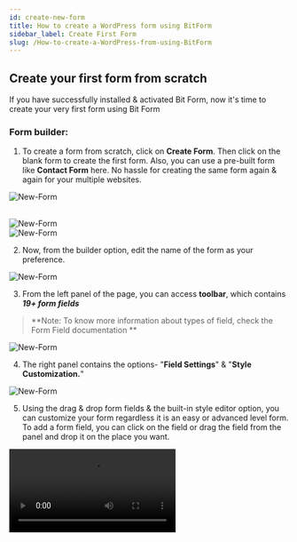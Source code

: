 ```yaml
---
id: create-new-form
title: How to create a WordPress form using BitForm
sidebar_label: Create First Form
slug: /How-to-create-a-WordPress-from-using-BitForm
---
```



## Create your first form from scratch

If you have successfully installed & activated Bit Form, now it's time to create your very first form using Bit Form

### **Form builder:**

1. To create a form from scratch, click on **Create Form**. Then click on the blank form to create the first form. Also, you can use a pre-built form like **Contact Form** here. No hassle for creating the same form again & again for your multiple websites.

<Image
  src="New form/Create-First-Form-Bit-Form"
  alt="New-Form"
  w="1875"
  h="420"
/>

<br />
<Image src="New form/Blank-Form-Bit-Form" alt="New-Form" w="1875" h="420" />

<br />
<Image src="New form/Contact-form-Bit-Form" alt="New-Form" w="700" h="400" />

2. Now, from the builder option, edit the name of the form as your preference.

<Image src="New form/Edit-form-name-Bit-Form" alt="New-Form" w="1517" h="250" />

3. From the left panel of the page, you can access **toolbar**, which contains **_19+ form fields_**

> **Note: To know more information about types of field, check the Form Field documentation **

<Image src="New form/Form-fields-Bit-Form" alt="New-Form" w="700" h="700" />
<br />

4. The right panel contains the options- "**Field Settings**" & "**Style Customization.**"

<Image src="New form/Field-settings-Bit-Form" alt="New-Form" w="1000" h="450" />

5. Using the drag & drop form fields & the built-in style editor option, you can customize your form regardless it is an easy or advanced level form. To add a form field, you can click on the field or drag the field from the panel and drop it on the place you want.

<Video src="Drag-Drop" alt="New-Form" w="800" h="400" />

6. To edit the fields you have to hover on the fields that you want to customize.
   You can also edit the field by clicking on the individual field setting option. In
   the same way, you can set the field settings, you can customize the field properties.
   > **Note: To know more information about style customization, check the documentation
   > **

<Image
  src="New form/Edit-Form-fields-Bit Form"
  alt="New-Form"
  w="1904"
  h="300"
/>
7. If you want to delete any field, simply hover to the specific fields & press the
cross button here.

<Image src="New form/Delete-Field-Bit-Form" alt="New-Form" w="1530" h="300" />

8.  As we have said before, Bit Form is device-friendly; hence, you can see the live for preview of **_Tablet_**, **_Mobile_**, **_Desktop_** version clicking the marked option.

<Image
  src="New form/Device-friendly-Bit-Form"
  alt="New-Form"
  w="1325"
  h="300"
/>

9.  Once you are done with field settings, save the form.

<Image src="New form/Save-form-Bit-Form" alt="New-Form" w="1750" h="200" />

### ** How you can embed short code:**

There are three ways you can display the form you have created with Bit Form on your desired page. The ways are described below-

**1. Add Bit Form using Short Code :**

After creating a form you can view that from the form list of Bit Form with the generated short code. You have to copy the short code & simply paste it on the page where you want to show the form to the user.

<Image
  src="New form/Add-Short-Code-Bit-Form."
  alt="New-Form"
  w="1920"
  h="400"
/>

**2. Add Bit Form using Gutenberg Block:**

Navigate to the page where you want to show the form. Click on **_to choose a block_** & then on **_+(Add block)_** option. Now you can see the block called **_Bit Form_** & click on that block. After that you have to choose the form you created earlier from the block. So you are set to live on that page on your site.

<Image
  src="New form/Gutenberg-block-Bit-Form."
  alt="New-Form"
  w="1920"
  h="350"
/>

**3. Add Bit Form using Elementor page:**

Click on the **_Edit with "Elementor_** of the page where you want to display the form. Navigate to the **_Elements_**. Search for the widget **_Shortcode_**, drag & drop the widget on the page. Now copy the form shortcode from the form list of Bit Form & copy that on the input field called **_Enter your shortcode_**. You can see the preview of your form layout on the right middle side of the page. Update the page to view the page on your website.

<Image
  src="New form/Edit-With-Elementor-1-Bit-Form."
  alt="New-Form"
  w="1920"
  h="350"
/>

<Image
  src="New form/Edit-With-Elementor-2-Bit-Form."
  alt="New-Form"
  w="1920"
  h="350"
/>

<Image
  src="New form/Edit-With-Elementor-3-Bit-Form."
  alt="New-Form"
  w="1920"
  h="350"
/>

### ** Responses:**

- Once you are done with setting your form on the front end, you can see the submission on the Bit form- **Form Responses** page.

<Image src="New form/Form-Responses-Bit-form" alt="New-Form" w="1920" h="400" />

- You can **_edit_**, **_duplicate_** & **_delete_** the submissions from the responses page if you need to. You can simply run these actions by clicking the three dots attached at the right corner side of every single response. Also, if you click on entry responses, you can edit & delete the particular entry.

<Image src="New form/Edit-responses-Bit-Form" alt="New-Form" w="1000" h="250" />

- You can view related info of the submission from the **_Response Details_** option.

<Image
  src="New form/Responses-details-Bit-Form"
  alt="New-Form"
  w="1903"
  h="250"
/>
- ***Related Info*** contains two option - ***Timeline*** & ***Note***. If you edit
any entry data, then the details of that specific edited entry will be listed on
the 'Timeline' option. Also, you can save a 'Note' if it is necessary for that submission.
<Image src="New form/Related-info-Bit-Form" alt="New-Form" w="1093" h="300" />

### ** Settings:**

1.  **Form Settings:** To navigate to the form settings, click on the **_Settings_** option from the top of the form builder page. Settings option contains :

    - Allow single entry for each IP address.

    - Capture GCID

    - Disable form after limited entry

    - Limit Form Submission period

    - Blocked IP list

    - Allowed IP

<Image src="New form/Form-Settings-Bit-Form" alt="New-Form" w="1393" h="400" />
2. ** Confirmation:** You can customize different kind of ***success/error message***
that will be shown when user submit any form. Also can set ***Redirect page*** &
***Webhooks***.

<Image src="New form/Confirmation-Bit-Form" alt="New-Form" w="1542" h="300" />
3. **Conditional Logic:** In Bit Form, conditional logic are some set of actions
which are executed when certain specific condition will be triggered. When user submit
any form, the following workflow will be triggered & some actions will be held .
>**[Note: To know more information about conditional logic, check the documentation]**
<Image
  src="New form/Conditional-logic-Bit-Form"
  alt="New-Form"
  w="1448"
  h="450"
/>
4. **Email Templates:** When user will submit any form if you want to notify via
email notification. then you can set customized email body from 'Email Templates'.

<Image
  src="New form/Email-Templates- Bit-Form"
  alt="New-Form"
  w="1585"
  h="300"
/>
5. **Integration:** You can integrate Bit Form with 29+ third party app to collect
user information that can help you to track your lead.

<Image src="New form/Integration-Bit-Form" alt="New-Form" w="1601" h="400" />

**_We hope this documentation wil make it eaiser for you to create your first form_**
